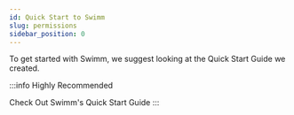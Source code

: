 ```yaml
---
id: Quick Start to Swimm
slug: permissions
sidebar_position: 0
---
```


To get started with Swimm, we suggest looking at the Quick Start Guide we created.  

:::info Highly Recommended
<Link to="https://swimm.io/quick-start-guide.pdf" 
    className="button button--secondary button--lg">Check Out Swimm's Quick Start Guide</Link>
:::